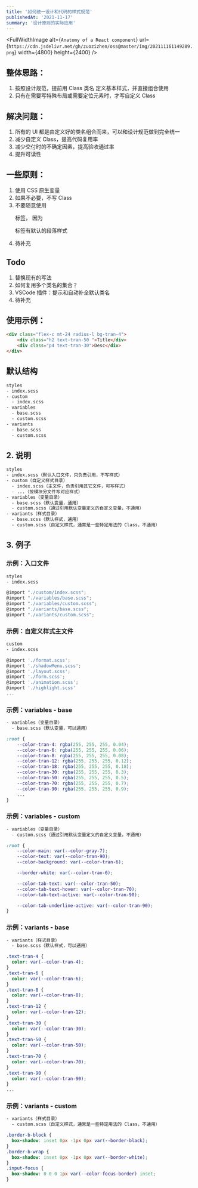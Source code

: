 ```yaml
---
title: '如何统一设计和代码的样式规范'
publishedAt: '2021-11-17'
summary: '设计原则的实际应用'
---
```


<FullWidthImage
  alt={`Anatomy of a React component`}
  url={`https://cdn.jsdelivr.net/gh/zuozizhen/oss@master/img/202111161149289.png`}
  width={4800}
  height={2400}
/>

## 整体思路：

1. 按照设计规范，提前用 Class 类名 定义基本样式，并直接组合使用
2. 只有在需要写特殊布局或需要定位元素时，才写自定义 Class

## 解决问题：

1. 所有的 UI 都是由定义好的类名组合而来，可以和设计规范做到完全统一
2. 减少自定义 Class，提高代码复用率
3. 减少交付时的不确定因素，提高验收通过率
4. 提升可读性

## 一些原则：

1. 使用 CSS 原生变量
2. 如果不必要，不写 Class
3. 不要随意使用 <p> 标签， 因为 <p> 标签有默认的段落样式
4. 待补充

## Todo
1. 替换现有的写法
2. 如何复用多个类名的集合？
3. VSCode 插件：提示和自动补全默认类名
4. 待补充


## 使用示例：

```html
<div class="flex-c mt-24 radius-l bg-tran-4">
    <div class="h2 text-tran-50 ">Title</div>
    <div class="p4 text-tran-30">Desc</div>
</div>
```

## 默认结构

```bash
styles
- index.scss
- custom
  - index.scss
- variables
  - base.scss
  - custom.scss
- variants
  - base.scss
  - custom.scss
```

## 2. 说明

```bash
styles
- index.scss（默认入口文件，只负责引用，不写样式）
- custom（自定义样式目录）
  - index.scss（主文件，负责引用其它文件，可写样式）
  - ...（按模块分文件写对应样式）
- variables（变量目录）
  - base.scss（默认变量，通用）
  - custom.scss（通过引用默认变量定义的自定义变量，不通用）
- variants（样式目录）
  - base.scss（默认样式，通用）
  - custom.scss（自定义样式，通常是一些特定用法的 Class，不通用）
```

## 3. 例子

### 示例：入口文件

```bash
styles
- index.scss
```

```javascript
@import "./custom/index.scss";
@import "./variables/base.scss";
@import "./variables/custom.scss";
@import "./variants/base.scss";
@import "./variants/custom.scss";
```

### 示例：自定义样式主文件

```bash
custom
- index.scss
```

```javascript
@import './format.scss';
@import './shadowMenu.scss';
@import './layout.scss';
@import './form.scss';
@import './animation.scss';
@import './highlight.scss'
...
```

### 示例：variables - base

```bash
- variables（变量目录）
  - base.scss（默认变量，可以通用）
```

```css
:root {
    --color-tran-4: rgba(255, 255, 255, 0.04);
    --color-tran-6: rgba(255, 255, 255, 0.06);
    --color-tran-8: rgba(255, 255, 255, 0.08);
    --color-tran-12: rgba(255, 255, 255, 0.12);
    --color-tran-18: rgba(255, 255, 255, 0.18);
    --color-tran-30: rgba(255, 255, 255, 0.3);
    --color-tran-50: rgba(255, 255, 255, 0.5);
    --color-tran-70: rgba(255, 255, 255, 0.7);
    --color-tran-90: rgba(255, 255, 255, 0.9);
    ...
}
```

### 示例：variables - custom

```bash
- variables（变量目录）
  - custom.scss（通过引用默认变量定义的自定义变量，不通用）
```

```css
:root {
    --color-main: var(--color-gray-7);
    --color-text: var(--color-tran-90);
    --color-background: var(--color-tran-6);

    --border-white: var(--color-tran-6);

    --color-tab-text: var(--color-tran-50);
    --color-tab-text-hover: var(--color-tran-70);
    --color-tab-text-active: var(--color-tran-90);

    --color-tab-underline-active: var(--color-tran-90);
}
```

### 示例：variants - base

```bash
- variants（样式目录）
  - base.scss（默认样式，可以通用）
```

```css
.text-tran-4 {
  color: var(--color-tran-4);
}
.text-tran-6 {
  color: var(--color-tran-6);
}
.text-tran-8 {
  color: var(--color-tran-8);
}
.text-tran-12 {
  color: var(--color-tran-12);
}
.text-tran-30 {
  color: var(--color-tran-30);
}
.text-tran-50 {
  color: var(--color-tran-50);
}
.text-tran-70 {
  color: var(--color-tran-70);
}
.text-tran-90 {
  color: var(--color-tran-90);
}
...
```

### 示例：variants - custom

```bash
- variants（样式目录）
  - custom.scss（自定义样式，通常是一些特定用法的 Class，不通用）
```

```css
.border-b-block {
  box-shadow: inset 0px -1px 0px var(--border-black);
}
.border-b-wrap {
  box-shadow: inset 0px -1px 0px var(--border-white);
}
.input-focus {
  box-shadow: 0 0 0 1px var(--color-focus-border) inset;
}
```
